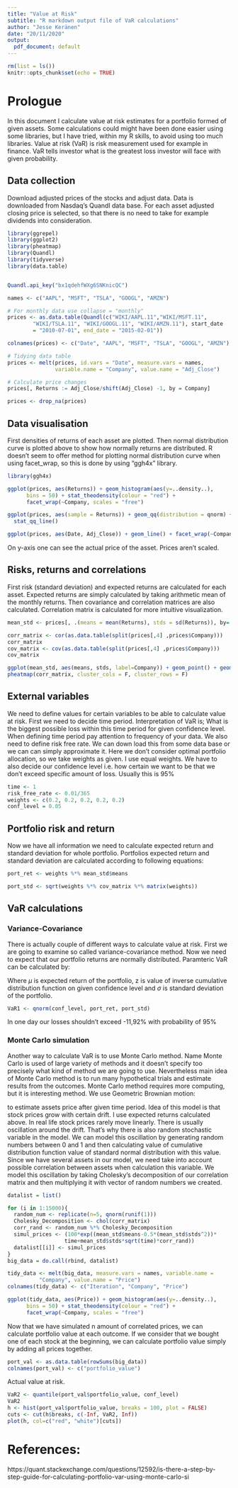 ```yaml
---
title: "Value at Risk"
subtitle: "R markdown output file of VaR calculations"
author: "Jesse Keränen"
date: "20/11/2020"
output:
  pdf_document: default
---
```


```r
rm(list = ls())
knitr::opts_chunk$set(echo = TRUE)
```

# Prologue

In this document I calculate value at risk estimates for a portfolio formed of given assets. Some calculations could might have been done easier using some libraries, but I have tried, within my R skills, to avoid using too much libraries. Value at risk (VaR) is risk measurement used for example in finance. VaR tells investor what is the greatest loss investor will face with given probability.



## Data collection

Download adjusted prices of the stocks and adjust data. Data is downloaded from Nasdaq's Quandl data base. For each asset adjusted closing price is selected, so that there is no need to take for example dividends into consideration.
```r
library(ggrepel)
library(ggplot2)
library(pheatmap)
library(Quandl)
library(tidyverse)
library(data.table)


Quandl.api_key("bx1qdehfWXg6SNKnicQC")

names <- c("AAPL", "MSFT", "TSLA", "GOOGL", "AMZN")

# For monthly data use collapse = "monthly"
prices <- as.data.table(Quandl(c("WIKI/AAPL.11","WIKI/MSFT.11",
        "WIKI/TSLA.11", "WIKI/GOOGL.11", "WIKI/AMZN.11"), start_date
        = "2010-07-01", end_date = "2015-02-01"))

colnames(prices) <- c("Date", "AAPL", "MSFT", "TSLA", "GOOGL", "AMZN")

# Tidying data table
prices <- melt(prices, id.vars = "Date", measure.vars = names,
               variable.name = "Company", value.name = "Adj_Close")

# Calculate price changes
prices[, Returns := Adj_Close/shift(Adj_Close) -1, by = Company]

prices <- drop_na(prices)
```

## Data visualisation

First densities of returns of each asset are plotted. Then normal distribution curve is plotted above to show how normally returns are distributed. R doesn't seem to offer method for plotting normal distribution curve when using facet_wrap, so this is done by using "ggh4x" library.
```r
library(ggh4x)

ggplot(prices, aes(Returns)) + geom_histogram(aes(y=..density..),
      bins = 50) + stat_theodensity(colour = "red") + 
      facet_wrap(~Company, scales = "free")

ggplot(prices, aes(sample = Returns)) + geom_qq(distribution = qnorm) + facet_wrap(~Company) +
  stat_qq_line()

ggplot(prices, aes(Date, Adj_Close)) + geom_line() + facet_wrap(~Company, scales = "free")
```
On y-axis one can see the actual price of the asset. Prices aren't scaled.

## Risks, returns and correlations

First risk (standard deviation) and expected returns are calculated for each asset. Expected returns are simply calculated by taking arithmetic mean of the monthly returns. Then covariance and correlation matrices are also calculated. Correlation matrix is calculated for more intuitive visualization.
```r
mean_std <- prices[, .(means = mean(Returns), stds = sd(Returns)), by= Company]

corr_matrix <- cor(as.data.table(split(prices[,4] ,prices$Company)))
corr_matrix
cov_matrix <- cov(as.data.table(split(prices[,4] ,prices$Company)))
cov_matrix

ggplot(mean_std, aes(means, stds, label=Company)) + geom_point() + geom_text_repel()
pheatmap(corr_matrix, cluster_cols = F, cluster_rows = F)
```

## External variables

We need to define values for certain variables to be able to calculate value at risk. First we need to decide time period. Interpretation of VaR is; What is the biggest possible loss within this time period for given confidence level. When defining time period pay attention to frequency of your data. We also need to define risk free rate. We can down load this from some data base or we can can simply approximate it. Here we don't consider optimal portfolio allocation, so we take weights as given. I use equal weights. We have to also decide our confidence level i.e. how certain we want to be that we don't exceed specific amount of loss. Usually this is 95% 
```r
time <- 1
risk_free_rate <- 0.01/365
weights <- c(0.2, 0.2, 0.2, 0.2, 0.2)
conf_level = 0.05
```

## Portfolio risk and return

Now we have all information we need to calculate expected return and standard deviation for whole portfolio. Portfolios expected return and standard deviation are calculated according to following equations:

\begin{center}
$Portfolio \ expeted \ return:$
\end{center}

\begin{center}
$E(R_p) = \sum_i w_iE(R_i)$
\end{center}

\begin{center}
$Portfolio \ variance:$
\end{center}

\begin{center}
$\sigma^2 = \sum_i w_i\sigma_i^2+\sum_i\sum_{j\neq{i}}w_iw_j\sigma_i\sigma_jp_{ij}$
\end{center}

```r
port_ret <- weights %*% mean_std$means

port_std <- sqrt(weights %*% cov_matrix %*% matrix(weights))
```

## VaR calculations

### Variance-Covariance

There is actually couple of different ways to calculate value at risk. First we are going to examine so called variance-covariance method. Now we need to expect that our portfolio returns are normally distributed. Paramteric VaR can be calculated by:

\begin{center}
$VaR = \mu + z\sigma$
\end{center}

Where $\mu$ is expected return of the portfolio, z is value of inverse cumulative distribution function on given confidence level and $\sigma$ is standard deviation of the portfolio.
```r
VaR1 <- qnorm(conf_level, port_ret, port_std)
```
In one day our losses shouldn't exceed -11,92% with probability of 95%

### Monte Carlo simulation

Another way to calculate VaR is to use Monte Carlo method. Name Monte Carlo is used of large variety of methods and it doesn't specify too precisely what kind of method we are going to use. Nevertheless main idea of Monte Carlo method is to run many hypothetical trials and estimate results from the outcomes. Monte Carlo method requires more computing, but it is interesting method. We use Geometric Brownian motion:

\begin{center}
$S_t = S_0exp[(\mu-\frac{\sigma^2}{2}\Delta t + \sigma \sqrt{\Delta t}\epsilon_t)$
\end{center}

to estimate assets price after given time period. Idea of this model is that stock prices grow with certain drift. I use expected returns calculated above. In real life stock prices rarely move linearly. There is usually oscillation around the drift. That's why there is also random stochastic variable in the model. We can model this oscillation by generating random numbers between 0 and 1 and then calculating value of cumulative distribution function value of standard normal distribution with this value. Since we have several assets in our model, we need take into account possible correlation between assets when calculation this variable. We model this oscillation by taking Cholesky's decomposition of our correlation matrix and then multiplying it with vector of random numbers we created.
```r
datalist = list()

for (i in 1:15000){
  random_num <- replicate(n=5, qnorm(runif(1)))
  Cholesky_Decomposition <- chol(corr_matrix)
  corr_rand <- random_num %*% Cholesky_Decomposition
  simul_prices <- (100*exp((mean_std$means-0.5*(mean_std$stds^2))*
                  time+mean_std$stds*sqrt(time)*corr_rand))
  datalist[[i]] <- simul_prices
}
big_data = do.call(rbind, datalist)

tidy_data <- melt(big_data, measure.vars = names, variable.name = 
          "Company", value.name = "Price")
colnames(tidy_data) <- c("Iteration", "Company", "Price")

ggplot(tidy_data, aes(Price)) + geom_histogram(aes(y=..density..),
      bins = 50) + stat_theodensity(colour = "red") + 
      facet_wrap(~Company, scales = "free")
```
Now that we have simulated n amount of correlated prices, we can calculate portfolio value at each outcome. If we consider that we bought one of each stock at the beginning, we can calculate portfolio value simply by adding all prices together. 
```r
port_val <- as.data.table(rowSums(big_data))
colnames(port_val) <- c("portfolio_value")
```
Actual value at risk.
```r
VaR2 <- quantile(port_val$portfolio_value, conf_level)
VaR2
h <- hist(port_val$portfolio_value, breaks = 100, plot = FALSE)
cuts <- cut(h$breaks, c(-Inf, VaR2, Inf))
plot(h, col=c("red", "white")[cuts])
```

# References:

https://quant.stackexchange.com/questions/12592/is-there-a-step-by-step-guide-for-calculating-portfolio-var-using-monte-carlo-si
